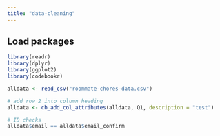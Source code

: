 ```yaml
---
title: "data-cleaning"
---
```


## Load packages
```r
library(readr)
library(dplyr)
library(ggplot2)
library(codebookr)
```

```r
alldata <- read_csv("roommate-chores-data.csv")

# add row 2 into column heading
alldata <- cb_add_col_attributes(alldata, Q1, description = "test")

# ID checks
alldata$email == alldata$email_confirm
```


